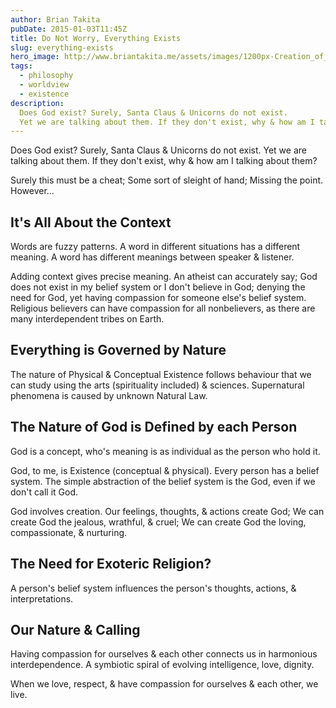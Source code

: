 ```yaml
---
author: Brian Takita
pubDate: 2015-01-03T11:45Z
title: Do Not Worry, Everything Exists
slug: everything-exists
hero_image: http://www.briantakita.me/assets/images/1200px-Creation_of_Adam.jpg
tags:
  - philosophy
  - worldview
  - existence
description:
  Does God exist? Surely, Santa Claus & Unicorns do not exist.
  Yet we are talking about them. If they don't exist, why & how am I talking about them? Santa Claus & Unicorns do exist, as fictional characters; more on God later. Everything Exists. The concept conceptually exists. It may also physically exist; like the men who name themselves Santa Claus.
---
```


Does God exist? Surely, Santa Claus & Unicorns do not exist. Yet we are talking about them. If they don't exist, why
& how am I talking about them?

<p>
	<Van dom={
		V_fragment(props,
			`Santa Claus & Unicorns do exist, as fictional characters; more on God later. Everything Exists. The concept
			conceptually exists. It may also physically exist; like the men who `,
			V_atb({ ctx: props.ctx,
				innerText: 'name themselves Santa Claus',
				href: 'http://www.huffingtonpost.com/2014/12/23/real-santas_n_6366974.html'}),
			`.`
		)
	}/>
</p>

Surely this must be a cheat; Some sort of sleight of hand; Missing the point. However...

## It's All About the Context

Words are fuzzy patterns. A word in different situations has a different meaning. A word has different meanings
between speaker & listener.

Adding context gives precise meaning. An atheist can accurately say; God does not exist in my belief system or I
don't believe in God; denying the need for God, yet having compassion for someone else's belief system. Religious
believers can have compassion for all nonbelievers, as there are many interdependent tribes on Earth.

## Everything is Governed by Nature

The nature of Physical & Conceptual Existence follows behaviour that we can study using the arts (spirituality
included) & sciences. Supernatural phenomena is caused by unknown Natural Law.

## The Nature of God is Defined by each Person

God is a concept, who's meaning is as individual as the person who hold it.

God, to me, is Existence (conceptual & physical). Every person has a belief system. The simple abstraction of the
belief system is the God, even if we don't call it God.

God involves creation. Our feelings, thoughts, & actions create God; We can create God the jealous, wrathful, &
cruel; We can create God the loving, compassionate, & nurturing.

## The Need for Exoteric Religion?

A person's belief system influences the person's thoughts, actions, & interpretations.

<p>
	<Van dom={
		V_fragment(props,
			`Some `,
			V_atb({ ctx: props.ctx, innerText: 'Exoteric Religions', href: 'http://en.wikipedia.org/wiki/Exoteric' }),
			`impose a belief system composed of some outdated traditions. There are unifying ethics that create harmony with
			self & others, however these ethics can be taught without Exoteric Religion.`
		)
	}/>
</p>

## Our Nature & Calling

Having compassion for ourselves & each other connects us in harmonious interdependence. A symbiotic spiral of
evolving intelligence, love, dignity.

When we love, respect, & have compassion for ourselves & each other, we live.
